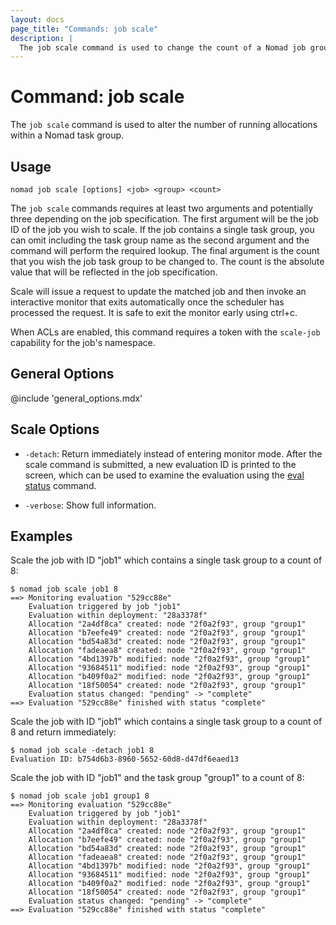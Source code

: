 ```yaml
---
layout: docs
page_title: "Commands: job scale"
description: |
  The job scale command is used to change the count of a Nomad job group.
---
```


# Command: job scale

The `job scale` command is used to alter the number of running allocations within
a Nomad task group.

## Usage

```plaintext
nomad job scale [options] <job> <group> <count>
```

The `job scale` commands requires at least two arguments and potentially three
depending on the job specification. The first argument will be the job ID of the
job you wish to scale. If the job contains a single task group, you can omit
including the task group name as the second argument and the command will perform
the required lookup. The final argument is the count that you wish the job task
group to be changed to. The count is the absolute value that will be reflected in
the job specification.

Scale will issue a request to update the matched job and then invoke an interactive
monitor that exits automatically once the scheduler has processed the request.
It is safe to exit the monitor early using ctrl+c.

When ACLs are enabled, this command requires a token with the `scale-job`
capability for the job's namespace.

## General Options

@include 'general_options.mdx'

## Scale Options

- `-detach`: Return immediately instead of entering monitor mode. After the
  scale command is submitted, a new evaluation ID is printed to the screen,
  which can be used to examine the evaluation using the [eval status] command.

- `-verbose`: Show full information.

## Examples

Scale the job with ID "job1" which contains a single task group to a count of 8:

```shell-session
$ nomad job scale job1 8
==> Monitoring evaluation "529cc88e"
    Evaluation triggered by job "job1"
    Evaluation within deployment: "28a3378f"
    Allocation "2a4df8ca" created: node "2f0a2f93", group "group1"
    Allocation "b7eefe49" created: node "2f0a2f93", group "group1"
    Allocation "bd54a83d" created: node "2f0a2f93", group "group1"
    Allocation "fadeaea8" created: node "2f0a2f93", group "group1"
    Allocation "4bd1397b" modified: node "2f0a2f93", group "group1"
    Allocation "93684511" modified: node "2f0a2f93", group "group1"
    Allocation "b409f0a2" modified: node "2f0a2f93", group "group1"
    Allocation "18f50054" created: node "2f0a2f93", group "group1"
    Evaluation status changed: "pending" -> "complete"
==> Evaluation "529cc88e" finished with status "complete"
```

Scale the job with ID "job1" which contains a single task group to a count of 8
and return immediately:

```shell-session
$ nomad job scale -detach job1 8
Evaluation ID: b754d6b3-8960-5652-60d8-d47df6eaed13
```

Scale the job with ID "job1" and the task group "group1" to a count of 8:

```shell-session
$ nomad job scale job1 group1 8
==> Monitoring evaluation "529cc88e"
    Evaluation triggered by job "job1"
    Evaluation within deployment: "28a3378f"
    Allocation "2a4df8ca" created: node "2f0a2f93", group "group1"
    Allocation "b7eefe49" created: node "2f0a2f93", group "group1"
    Allocation "bd54a83d" created: node "2f0a2f93", group "group1"
    Allocation "fadeaea8" created: node "2f0a2f93", group "group1"
    Allocation "4bd1397b" modified: node "2f0a2f93", group "group1"
    Allocation "93684511" modified: node "2f0a2f93", group "group1"
    Allocation "b409f0a2" modified: node "2f0a2f93", group "group1"
    Allocation "18f50054" created: node "2f0a2f93", group "group1"
    Evaluation status changed: "pending" -> "complete"
==> Evaluation "529cc88e" finished with status "complete"
```

[eval status]: /docs/commands/eval-status
